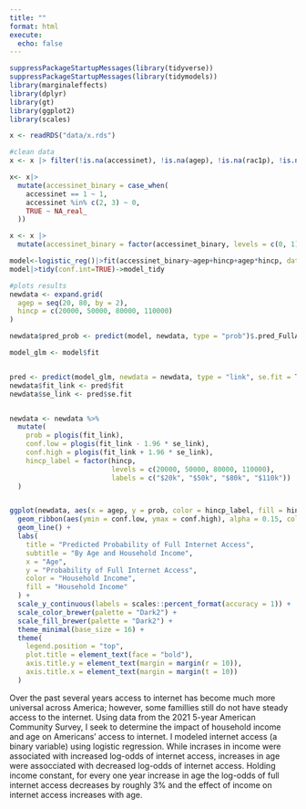 ```yaml
---
title: ""
format: html
execute: 
  echo: false
---
```


```r
suppressPackageStartupMessages(library(tidyverse))
suppressPackageStartupMessages(library(tidymodels))
library(marginaleffects)
library(dplyr)
library(gt)
library(ggplot2)
library(scales)
```


```r
x <- readRDS("data/x.rds")

#clean data
x <- x |> filter(!is.na(accessinet), !is.na(agep), !is.na(rac1p), !is.na(schl), !is.na(esr), !is.na(hincp), hincp > 0, hincp < 1e6)

x<- x|>
  mutate(accessinet_binary = case_when(
    accessinet == 1 ~ 1,
    accessinet %in% c(2, 3) ~ 0,
    TRUE ~ NA_real_  
  ))

x <- x |>
  mutate(accessinet_binary = factor(accessinet_binary, levels = c(0, 1), labels = c("LimitedOrNoAccess", "FullAccess")))
```

```r
model<-logistic_reg()|>fit(accessinet_binary~agep+hincp+agep*hincp, data=x)
model|>tidy(conf.int=TRUE)->model_tidy
```

```r
#plots results 
newdata <- expand.grid(
  agep = seq(20, 80, by = 2),
  hincp = c(20000, 50000, 80000, 110000)
)

newdata$pred_prob <- predict(model, newdata, type = "prob")$.pred_FullAccess

model_glm <- model$fit


pred <- predict(model_glm, newdata = newdata, type = "link", se.fit = TRUE)
newdata$fit_link <- pred$fit
newdata$se_link <- pred$se.fit


newdata <- newdata %>%
  mutate(
    prob = plogis(fit_link),
    conf.low = plogis(fit_link - 1.96 * se_link),
    conf.high = plogis(fit_link + 1.96 * se_link),
    hincp_label = factor(hincp,
                         levels = c(20000, 50000, 80000, 110000),
                         labels = c("$20k", "$50k", "$80k", "$110k"))
  )


ggplot(newdata, aes(x = agep, y = prob, color = hincp_label, fill = hincp_label)) +
  geom_ribbon(aes(ymin = conf.low, ymax = conf.high), alpha = 0.15, color = NA) +
  geom_line() +
  labs(
    title = "Predicted Probability of Full Internet Access",
    subtitle = "By Age and Household Income",
    x = "Age",
    y = "Probability of Full Internet Access",
    color = "Household Income",
    fill = "Household Income"
  ) +
  scale_y_continuous(labels = scales::percent_format(accuracy = 1)) +
  scale_color_brewer(palette = "Dark2") +
  scale_fill_brewer(palette = "Dark2") +
  theme_minimal(base_size = 16) +
  theme(
    legend.position = "top",
    plot.title = element_text(face = "bold"),
    axis.title.y = element_text(margin = margin(r = 10)),
    axis.title.x = element_text(margin = margin(t = 10))
  )
```

Over the past several years access to internet has become much more universal across America; however, some famillies still do not have steady access to the internet. Using data from the 2021 5-year American Community Survey, I seek to determine the impact of household income and age on Americans' access to internet. I modeled internet access (a binary variable) using logistic regression. While incrases in income were associated with increased log-odds of internet access, increases in age were assocciated with decreased log-odds of internet access. Holding income constant, for every one year increase in age the log-odds of full internet access decreases by roughly 3% and the effect of income on internet access increases with age.
